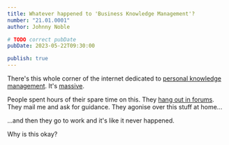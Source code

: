 ```yaml
---
title: Whatever happened to 'Business Knowledge Management'?
number: "21.01.0001"
author: Johnny Noble

# TODO correct pubDate
pubDate: 2023-05-22T09:30:00

publish: true
---
```


There's this whole corner of the internet dedicated to [personal knowledge management](https://en.wikipedia.org/wiki/Personal_knowledge_management). It's [massive](https://duckduckgo.com/?q=personal+knowledge+management).

People spent hours of their spare time on this. They [hang out in forums](https://forum.obsidian.md/search?q=pkm). They mail me and ask for guidance. They agonise over this stuff at home...

...and then they go to work and it's like it never happened.

Why is this okay?
